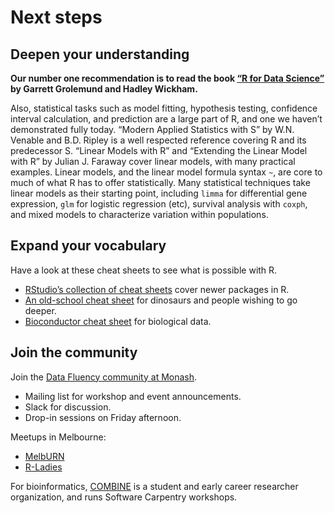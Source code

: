 # Next steps

## Deepen your understanding

**Our number one recommendation is to read the book ["R for Data Science"](http://r4ds.had.co.nz/) by Garrett Grolemund and Hadley Wickham.**

Also, statistical tasks such as model fitting, hypothesis testing, confidence interval calculation, and prediction are a large part of R, and one we haven't demonstrated fully today. "Modern Applied Statistics with S" by W.N. Venable and B.D. Ripley is a well respected reference covering R and its predecessor S. "Linear Models with R" and "Extending the Linear Model with R" by Julian J. Faraway cover linear models, with many practical examples. Linear models, and the linear model formula syntax `~`, are core to much of what R has to offer statistically. Many statistical techniques take linear models as their starting point, including `limma` for differential gene expression, `glm` for logistic regression (etc), survival analysis with `coxph`, and mixed models to characterize variation within populations.


## Expand your vocabulary

Have a look at these cheat sheets to see what is possible with R.

* [RStudio's collection of cheat sheets](https://www.rstudio.com/resources/cheatsheets/) cover newer packages in R.
* [An old-school cheat sheet](https://cran.r-project.org/doc/contrib/Short-refcard.pdf) for dinosaurs and people wishing to go deeper.
* [Bioconductor cheat sheet](https://github.com/mikelove/bioc-refcard/blob/master/README.Rmd) for biological data.


## Join the community

Join the [Data Fluency community at Monash](https://monashdatafluency.github.io/).

 * Mailing list for workshop and event announcements.
 * Slack for discussion.
 * Drop-in sessions on Friday afternoon.

Meetups in Melbourne:

* [MelbURN](https://www.meetup.com/en-AU/MelbURN-Melbourne-Users-of-R-Network/)
* [R-Ladies](https://www.meetup.com/en-AU/R-Ladies-Melbourne/)

For bioinformatics, [COMBINE](https://combine.org.au/) is a student and early career researcher organization, and runs Software Carpentry workshops.

